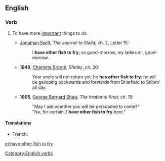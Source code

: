 ==English==

===Verb===
{{head|en|verb|head=[[have]] [[other]] [[fish]] [[to]] [[fry]]}}

# {{context|idiomatic|lang=en}} To have more [[important]] things to do.
#* {{circa|1710}} [[w:Jonathan Swift|Jonathan Swift]], ''The Journal to Stella'', ch. 2, Letter 15:
#*: I '''have other fish to fry'''; so good-morrow, my ladies all, good-morrow.
#* '''1849''', [[w:Charlotte Brontë|Charlotte Brontë]], ''Shirley'', ch. 20:
#*: Your uncle will not return yet; he '''has other fish to fry'''; he will be galloping backwards and forwards from Briarfield to Stilbro' all day.
#* '''1905''', [[w:George Bernard Shaw|George Bernard Shaw]], ''The Irrational Knot'', ch. 15:
#*: "May I ask whether you will be persuaded to come?"
#*: "No, for certain. I '''have other fish to fry''' here."

====Translations====
{{trans-top|to have more important things to do}}
* French:{{t+|fr|avoir d'autres chats à fouetter}} {{qualifier|to have other cats to whip}}
{{trans-mid}}
{{trans-bottom}}

[[Category:English verbs]]

[[et:have other fish to fry]]